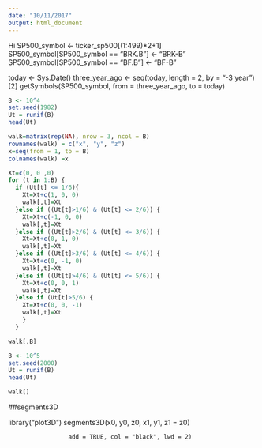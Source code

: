 ```yaml
---
date: "10/11/2017"
output: html_document
---
```


Hi SP500_symbol <- ticker_sp500[(1:499)*2+1]
SP500_symbol[SP500_symbol == "BRK.B"] <- "BRK-B"
SP500_symbol[SP500_symbol == "BF.B"] <- "BF-B"


today <- Sys.Date()
three_year_ago <- seq(today, length = 2, by = "-3 year")[2]
getSymbols(SP500_symbol, from = three_year_ago, to = today)



```r
B <- 10^4
set.seed(1982)
Ut = runif(B)
head(Ut)
```

```r
walk=matrix(rep(NA), nrow = 3, ncol = B)
rownames(walk) = c("x", "y", "z")
x=seq(from = 1, to = B)
colnames(walk) =x
```

```r
Xt=c(0, 0 ,0)
for (t in 1:B) {
  if (Ut[t] <= 1/6){
    Xt=Xt+c(1, 0, 0)
    walk[,t]=Xt
  }else if ((Ut[t]>1/6) & (Ut[t] <= 2/6)) {
    Xt=Xt+c(-1, 0, 0)
    walk[,t]=Xt
  }else if ((Ut[t]>2/6) & (Ut[t] <= 3/6)) {
    Xt=Xt+c(0, 1, 0)
    walk[,t]=Xt
  }else if ((Ut[t]>3/6) & (Ut[t] <= 4/6)) {
    Xt=Xt+c(0, -1, 0)
    walk[,t]=Xt
  }else if ((Ut[t]>4/6) & (Ut[t] <= 5/6)) {
    Xt=Xt+c(0, 0, 1)
    walk[,t]=Xt
  }else if (Ut[t]>5/6) {
    Xt=Xt+c(0, 0, -1)
    walk[,t]=Xt
    }
  }
```


```r
walk[,B]
```


```r
B <- 10^5
set.seed(2000)
Ut = runif(B)
head(Ut)
```

```r
walk[]
```

##segments3D

library("plot3D")
segments3D(x0, y0, z0, x1, y1, z1 = z0)

                     add = TRUE, col = "black", lwd = 2)



